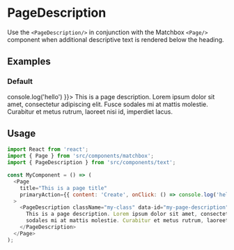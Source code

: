 
<Meta title="Text|PageDescription" component={PageDescription} />

# PageDescription

Use the `<PageDescription/>` in conjunction with the Matchbox `<Page/>` component when additional
descriptive text is rendered below the heading.

## Examples

### Default

<Preview>
  <Page title="This is a page title" primaryAction={{ content: 'Create', onClick: () => console.log('hello') }}>
    <PageDescription className="my-class" data-id="my-page-description">
      This is a page description. Lorem ipsum dolor sit amet, consectetur adipiscing elit. Fusce
      sodales mi at mattis molestie. Curabitur et metus rutrum, laoreet nisi id, imperdiet lacus.
    </PageDescription>
  </Page>
</Preview>

## Usage

```js
import React from 'react';
import { Page } from 'src/components/matchbox';
import { PageDescription } from 'src/components/text';

const MyComponent = () => (
  <Page
    title="This is a page title"
    primaryAction={{ content: 'Create', onClick: () => console.log('hello') }}
  >
    <PageDescription className="my-class" data-id="my-page-description">
      This is a page description. Lorem ipsum dolor sit amet, consectetur adipiscing elit. Fusce
      sodales mi at mattis molestie. Curabitur et metus rutrum, laoreet nisi id, imperdiet lacus.
    </PageDescription>
  </Page>
);
```
